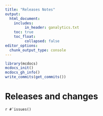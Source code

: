 ```yaml
---
title: "Releases Notes"
output: 
  html_document:
    includes:
         in_header: ganalytics.txt
    toc: true
    toc_float:
         collapsed: false
editor_options: 
  chunk_output_type: console
---
```




```r
library(mcdocs)
mcdocs_init()
mcdocs_gh_info()
write_commits(get_commits())

```

# Releases and changes






`r #¯issues()`
